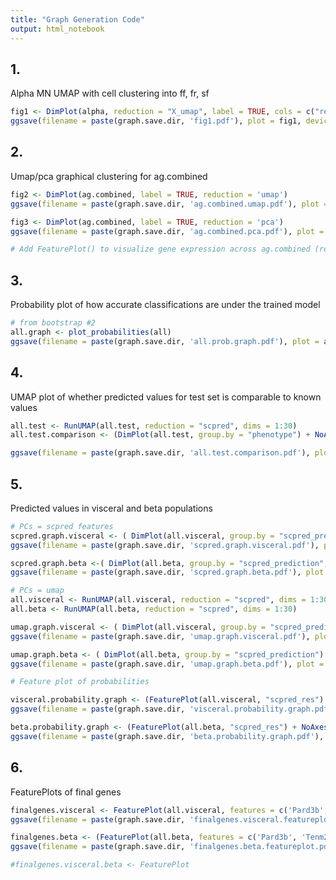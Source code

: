 ```yaml
---
title: "Graph Generation Code"
output: html_notebook
---
```


## 1.
Alpha MN UMAP with cell clustering into ff, fr, sf

```r

fig1 <- DimPlot(alpha, reduction = "X_umap", label = TRUE, cols = c("red", "blue", "grey")) + NoAxes()
ggsave(filename = paste(graph.save.dir, 'fig1.pdf'), plot = fig1, device = 'pdf')
```

## 2.
Umap/pca graphical clustering for ag.combined

```r
fig2 <- DimPlot(ag.combined, label = TRUE, reduction = 'umap')
ggsave(filename = paste(graph.save.dir, 'ag.combined.umap.pdf'), plot = fig2, device = 'pdf')

fig3 <- DimPlot(ag.combined, label = TRUE, reduction = 'pca')
ggsave(filename = paste(graph.save.dir, 'ag.combined.pca.pdf'), plot = fig3, device = 'pdf')

# Add FeaturePlot() to visualize gene expression across ag.combined (reduction = umap)
```

## 3.
Probability plot of how accurate classifications are under the trained model

```r
# from bootstrap #2
all.graph <- plot_probabilities(all)
ggsave(filename = paste(graph.save.dir, 'all.prob.graph.pdf'), plot = all.graph, device = 'pdf')
```

## 4.
UMAP plot of whether predicted values for test set is comparable to known values

```r
all.test <- RunUMAP(all.test, reduction = "scpred", dims = 1:30)
all.test.comparison <- (DimPlot(all.test, group.by = "phenotype") + NoAxes() + ggtitle("Actual")) + (DimPlot(all.test, group.by = "scpred_prediction") + NoAxes() + ggtitle("Predicted"))

ggsave(filename = paste(graph.save.dir, 'all.test.comparison.pdf'), plot = all.test.comparison, device = 'pdf')
```

## 5.
Predicted values in visceral and beta populations

```r
# PCs = scpred features
scpred.graph.visceral <- ( DimPlot(all.visceral, group.by = "scpred_prediction", reduction = "scpred") + ggtitle("Visceral") + NoAxes() )
ggsave(filename = paste(graph.save.dir, 'scpred.graph.visceral.pdf'), plot = scpred.graph.visceral, device = 'pdf')

scpred.graph.beta <-( DimPlot(all.beta, group.by = "scpred_prediction", reduction = "scpred") + ggtitle("Beta") + NoAxes() )
ggsave(filename = paste(graph.save.dir, 'scpred.graph.beta.pdf'), plot = scpred.graph.beta, device = 'pdf')

# PCs = umap
all.visceral <- RunUMAP(all.visceral, reduction = "scpred", dims = 1:30)
all.beta <- RunUMAP(all.beta, reduction = "scpred", dims = 1:30)

umap.graph.visceral <- ( DimPlot(all.visceral, group.by = "scpred_prediction") + ggtitle("Visceral") + NoAxes() )
ggsave(filename = paste(graph.save.dir, 'umap.graph.visceral.pdf'), plot = umap.graph.visceral, device = 'pdf')

umap.graph.beta <- ( DimPlot(all.beta, group.by = "scpred_prediction") + ggtitle("Beta") + NoAxes() )
ggsave(filename = paste(graph.save.dir, 'umap.graph.beta.pdf'), plot = umap.graph.beta, device = 'pdf')

# Feature plot of probabilities

visceral.probability.graph <- (FeaturePlot(all.visceral, "scpred_res") + NoAxes() + ggtitle("Resistant")) + (FeaturePlot(all.visceral, "scpred_vuln") + NoAxes() + ggtitle("Vulnerable"))
ggsave(filename = paste(graph.save.dir, 'visceral.probability.graph.pdf'), plot = visceral.probability.graph, device = 'pdf')

beta.probability.graph <- (FeaturePlot(all.beta, "scpred_res") + NoAxes() + ggtitle("Resistant")) + (FeaturePlot(all.beta, "scpred_vuln") + NoAxes() + ggtitle("Vulnerable"))
ggsave(filename = paste(graph.save.dir, 'beta.probability.graph.pdf'), plot = beta.probability.graph, device = 'pdf')
```

## 6.
FeaturePlots of final genes

```r
finalgenes.visceral <- FeaturePlot(all.visceral, features = c('Pard3b', 'Tenm2', 'Hs6st2', 'Rxfp1', 'Gpc5', 'Grm8'), reduction = 'X_umap') + NoAxes()
ggsave(filename = paste(graph.save.dir, 'finalgenes.visceral.featureplot.pdf'), plot = finalgenes.visceral, device = 'pdf')

finalgenes.beta <- (FeaturePlot(all.beta, features = c('Pard3b', 'Tenm2', 'Hs6st2', 'Rxfp1', 'Gpc5', 'Grm8'), reduction = 'X_umap') + NoAxes())
ggsave(filename = paste(graph.save.dir, 'finalgenes.beta.featureplot.pdf'), plot = finalgenes.beta, device = 'pdf')

#finalgenes.visceral.beta <- FeaturePlot

```



